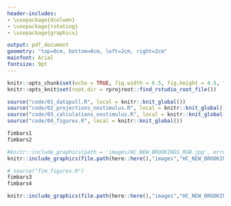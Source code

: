 ```yaml
---
header-includes:
- \usepackage{dcolumn}
- \usepackage{rotating}
- \usepackage{graphicx}

output: pdf_document
geometry: "top=0cm, bottom=0cm, left=2cm, right=2cm"
mainfont: Arial
fontsize: 9pt
---
```

\pagenumbering{gobble}

```r
knitr::opts_chunk$set(echo = TRUE, fig.width = 6.5, fig.height = 4.5, fig.align = "center")
knitr::opts_knit$set(root.dir = rprojroot::find_rstudio_root_file())

```

```r
source("code/01_datapull.R", local = knitr::knit_global())
source("code/02_projections_nostimulus.R", local = knitr::knit_global())
source("code/03_calculations_nostimulus.R", local = knitr::knit_global())
source("code/04_figures.R", local = knitr::knit_global())


```

```r
fimbars1
fimbars2
```

```r
#knitr::include_graphics(path = 'images/HC_NEW_BROOKINGS_RGB.jpg', error = FALSE)
knitr::include_graphics(file.path(here::here(),"images","HC_NEW_BROOKINGS_RGB.jpg"))
```


\pagebreak
```r
# source("fim_figures.R")
fimbars3
fimbars4
```

```r

knitr::include_graphics(file.path(here::here(),"images","HC_NEW_BROOKINGS_RGB.jpg"))

```